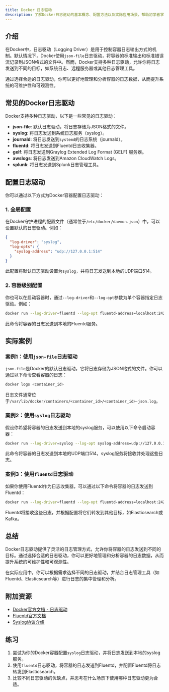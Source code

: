 ```yaml
---
title: Docker 日志驱动
description: 了解Docker日志驱动的基本概念、配置方法以及实际应用场景，帮助初学者掌握如何管理和监控Docker容器的日志。
---
```


## 介绍

在Docker中，日志驱动（Logging Driver）是用于控制容器日志输出方式的机制。默认情况下，Docker使用`json-file`日志驱动，将容器的标准输出和标准错误流记录到JSON格式的文件中。然而，Docker支持多种日志驱动，允许你将日志发送到不同的目标，如系统日志、远程服务器或其他日志管理工具。

通过选择合适的日志驱动，你可以更好地管理和分析容器的日志数据，从而提升系统的可维护性和可观测性。

## 常见的Docker日志驱动

Docker支持多种日志驱动，以下是一些常见的日志驱动：

- **json-file**: 默认日志驱动，将日志存储为JSON格式的文件。
- **syslog**: 将日志发送到系统日志服务（syslog）。
- **journald**: 将日志发送到`systemd`的日志系统（journald）。
- **fluentd**: 将日志发送到Fluentd日志收集器。
- **gelf**: 将日志发送到Graylog Extended Log Format (GELF) 服务器。
- **awslogs**: 将日志发送到Amazon CloudWatch Logs。
- **splunk**: 将日志发送到Splunk日志管理工具。

## 配置日志驱动

你可以通过以下方式为Docker容器配置日志驱动：

### 1. 全局配置

在Docker守护进程的配置文件（通常位于`/etc/docker/daemon.json`）中，可以设置默认的日志驱动。例如：

```json
{
  "log-driver": "syslog",
  "log-opts": {
    "syslog-address": "udp://127.0.0.1:514"
  }
}
```

此配置将默认日志驱动设置为`syslog`，并将日志发送到本地的UDP端口514。

### 2. 容器级别配置

你也可以在启动容器时，通过`--log-driver`和`--log-opt`参数为单个容器指定日志驱动。例如：

```bash
docker run --log-driver=fluentd --log-opt fluentd-address=localhost:24224 my-container
```

此命令将容器的日志发送到本地的Fluentd服务。

## 实际案例

### 案例1：使用`json-file`日志驱动

`json-file`是Docker的默认日志驱动，它将日志存储为JSON格式的文件。你可以通过以下命令查看容器的日志：

```bash
docker logs <container_id>
```

日志文件通常位于`/var/lib/docker/containers/<container_id>/<container_id>-json.log`。

### 案例2：使用`syslog`日志驱动

假设你希望将容器的日志发送到本地的syslog服务，可以使用以下命令启动容器：

```bash
docker run --log-driver=syslog --log-opt syslog-address=udp://127.0.0.1:514 my-container
```

此命令将容器的日志发送到本地的UDP端口514，syslog服务将接收并处理这些日志。

### 案例3：使用`fluentd`日志驱动

如果你使用Fluentd作为日志收集器，可以通过以下命令将容器的日志发送到Fluentd：

```bash
docker run --log-driver=fluentd --log-opt fluentd-address=localhost:24224 my-container
```

Fluentd将接收这些日志，并根据配置将它们转发到其他目标，如Elasticsearch或Kafka。

## 总结

Docker日志驱动提供了灵活的日志管理方式，允许你将容器的日志发送到不同的目标。通过选择合适的日志驱动，你可以更好地管理和分析容器的日志数据，从而提升系统的可维护性和可观测性。

在实际应用中，你可以根据需求选择不同的日志驱动，并结合日志管理工具（如Fluentd、Elasticsearch等）进行日志的集中管理和分析。

## 附加资源

- [Docker官方文档 - 日志驱动](https://docs.docker.com/config/containers/logging/configure/)
- [Fluentd官方文档](https://docs.fluentd.org/)
- [Syslog协议介绍](https://tools.ietf.org/html/rfc5424)

## 练习

1. 尝试为你的Docker容器配置`syslog`日志驱动，并将日志发送到本地的syslog服务。
2. 使用`fluentd`日志驱动，将容器的日志发送到Fluentd，并配置Fluentd将日志转发到Elasticsearch。
3. 比较不同日志驱动的优缺点，并思考在什么场景下使用哪种日志驱动更为合适。
